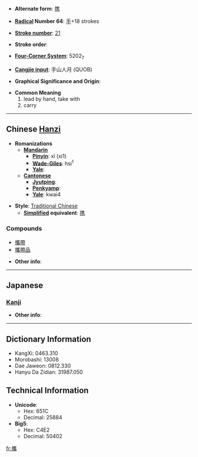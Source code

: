 * '''Alternate form''': [[携]]

* '''[[Wiktionary:Chinese radical index| Radical]] Number 64''': [[Wiktionary:Chinese radical index 手|手]]+18 strokes

* '''[[Wiktionary:Chinese total strokes index|Stroke number]]''': [[Wiktionary:Chinese total strokes index 21|21]]

* '''Stroke order''': 

* '''[[Wiktionary:Chinese four corner index|Four-Corner System]]''': 5202<sub>7</sub>

* '''[[Wiktionary:Chinese Cangjie index|Cangjie input]]''': 手山人月 (QUOB)

* '''Graphical Significance and Origin''': 

* '''Common Meaning'''
*#lead by hand, take with
*# carry


----

== Chinese [[Hanzi]] ==

* '''Romanizations'''
** '''[[Mandarin]]'''
*** '''[[Pinyin]]''': xī (xi1)
*** '''[[Wade-Giles]]''': hsi<sup>1</sup>
*** '''[[Yale]]''': 
** '''[[Cantonese]]'''
*** '''[[Jyutping]]''':
*** '''[[Penkyamp]]''': 
*** '''[[Yale]]''': kwai4

* '''Style''': [[Traditional Chinese]] 
** '''[[Simplified Chinese|Simplified]] equivalent''': [[携]]

===Compounds===
*[[攜帶]]
*[[攜帶品]]

* '''Other info''': 

----

==Japanese==
===[[Kanji]]===
{{kanji|on readings=[[けい]] (kei)|kun readings=[[たずさえる]] (tazusaeru)}}

* '''Other info''':  

----

== Dictionary Information ==

* KangXi: 0463.310
* Morobashi: 13008
* Dae Jaweon: 0812.330
* Hanyu Da Zidian: 31987.050

== Technical Information ==

* '''Unicode''':
** Hex: 651C
** Decimal: 25884
* '''Big5''':
** Hex: C4E2
** Decimal: 50402

[[fr:攜]]